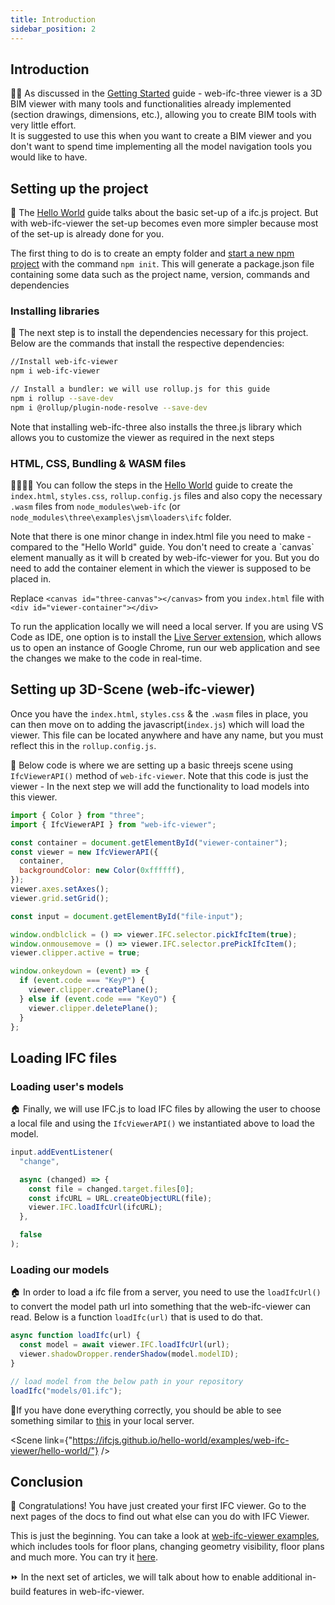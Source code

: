 ```yaml
---
title: Introduction
sidebar_position: 2
---
```



## Introduction

👩‍🏫 As discussed in the [Getting Started](../Getting%20started.mdx) guide - web-ifc-three viewer is a 3D BIM viewer with many tools and functionalities already implemented (section drawings, dimensions, etc.), allowing you to create BIM tools with very little effort.\
It is suggested to use this when you want to create a BIM viewer and you don't want to spend time implementing all the model navigation tools you would like to have.

## Setting up the project

🧱 The [Hello World](../../Hello%20world.mdx) guide talks about the basic set-up of a ifc.js project. But with web-ifc-viewer the set-up becomes even more simpler because most of the set-up is already done for you.

The first thing to do is to create an empty folder and [start a new npm project](https://docs.npmjs.com/cli/v8/commands/npm-init) with the command `npm init`. This will generate a package.json file containing some data such as the project name, version, commands and dependencies

### Installing libraries

🎯 The next step is to install the dependencies necessary for this project. Below are the commands that install the respective dependencies:

```bash
//Install web-ifc-viewer
npm i web-ifc-viewer

// Install a bundler: we will use rollup.js for this guide
npm i rollup --save-dev
npm i @rollup/plugin-node-resolve --save-dev
```

<IfcCard icon="📃" title="three.js?">
  Note that installing web-ifc-three also installs the three.js library which allows you to customize the viewer as required in the next steps
</IfcCard>

### HTML, CSS, Bundling & WASM files

📝🎨🧻📁 You can follow the steps in the [Hello World](../../Hello%20world.mdx) guide to create the `index.html`, `styles.css`, `rollup.config.js` files and also copy the necessary `.wasm` files from `node_modules\web-ifc` (or `node_modules\three\examples\jsm\loaders\ifc` folder.

<IfcCard icon="📃" title="minor change in index.html">
    Note that there is one minor change in index.html file you need to make - compared to the "Hello World" guide. You don't need to create a `canvas` element manually as it will b created by web-ifc-viewer for you. But you do need to add the container element in which the viewer is supposed to be placed in.
</IfcCard>

Replace `<canvas id="three-canvas"></canvas>` from you `index.html` file with `<div id="viewer-container"></div>`

<IfcCard icon="🌏" title="What else can I do with IFC.js?">
  To run the application locally we will need a local server. If you are using VS Code as IDE, one option is to install the <a href="https://marketplace.visualstudio.com/items?itemName=ritwickdey.LiveServer">Live Server extension</a>, which allows us to open an instance of Google Chrome, run our web application and see the changes we make to the code in real-time.
</IfcCard>

## Setting up 3D-Scene (web-ifc-viewer)

Once you have the `index.html`, `styles.css` & the `.wasm` files in place, you can then move on to adding the javascript(`index.js`) which will load the viewer. This file can be located anywhere and have any name, but you must reflect this in the `rollup.config.js`.

🎥 Below code is where we are setting up a basic threejs scene using `IfcViewerAPI()` method of `web-ifc-viewer`. Note that this code is just the viewer - In the next step we will add the functionality to load models into this viewer.

```js
import { Color } from "three";
import { IfcViewerAPI } from "web-ifc-viewer";

const container = document.getElementById("viewer-container");
const viewer = new IfcViewerAPI({
  container,
  backgroundColor: new Color(0xffffff),
});
viewer.axes.setAxes();
viewer.grid.setGrid();

const input = document.getElementById("file-input");

window.ondblclick = () => viewer.IFC.selector.pickIfcItem(true);
window.onmousemove = () => viewer.IFC.selector.prePickIfcItem();
viewer.clipper.active = true;

window.onkeydown = (event) => {
  if (event.code === "KeyP") {
    viewer.clipper.createPlane();
  } else if (event.code === "KeyO") {
    viewer.clipper.deletePlane();
  }
};
```

## Loading IFC files

### Loading user's models

🏠 Finally, we will use IFC.js to load IFC files by allowing the user to choose a local file and using the `IfcViewerAPI()` we instantiated above to load the model.

```js
input.addEventListener(
  "change",

  async (changed) => {
    const file = changed.target.files[0];
    const ifcURL = URL.createObjectURL(file);
    viewer.IFC.loadIfcUrl(ifcURL);
  },

  false
);
```

### Loading our models

🏠 In order to load a ifc file from a server, you need to use the `loadIfcUrl()` to convert the model path url into something that the web-ifc-viewer can read. Below is a function `loadIfc(url)` that is used to do that.

```js
async function loadIfc(url) {
  const model = await viewer.IFC.loadIfcUrl(url);
  viewer.shadowDropper.renderShadow(model.modelID);
}

// load model from the below path in your repository
loadIfc("models/01.ifc");
```

🚩If you have done everything correctly, you should be able to see something similar to [this](https://ifcjs.github.io/hello-world/examples/web-ifc-viewer/hello-world/) in your local server.

<Scene link={"https://ifcjs.github.io/hello-world/examples/web-ifc-viewer/hello-world/"} />

## Conclusion

🎉
Congratulations! You have just created your first IFC viewer. Go to the next pages of the docs to find out what else can you do with IFC Viewer.


<IfcCard icon="🔥" title="What else can I do with IFC.js?">
  This is just the beginning. You can take a look at <a href="https://github.com/IFCjs/hello-world/tree/main/examples/web-ifc-viewer">web-ifc-viewer examples</a>, which includes tools for floor plans, changing geometry visibility, floor plans and much more. You can try it <a href="https://ifcjs.github.io/web-ifc-viewer/example/index">here</a>.
</IfcCard>

⏩ In the next set of articles, we will talk about how to enable additional in-build features in web-ifc-viewer.
